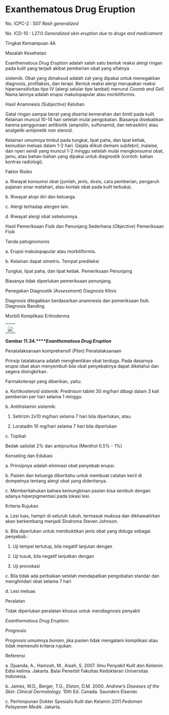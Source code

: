 # Exanthematous Drug Eruption

No. ICPC-2 : S07 _Rash generalized_

No. ICD-10 : L27.0 _Generalized skin eruption due to drugs and medicament_

Tingkat Kemampuan 4A

Masalah Kesehatan

Exanthematous _Drug Eruption_ adalah salah satu bentuk reaksi alergi ringan pada kulit yang terjadi akibat pemberian obat yang sifatnya

 

sistemik. Obat yang dimaksud adalah zat yang dipakai untuk menegakkan diagnosis, profilaksis, dan terapi. Bentuk reaksi alergi merupakan reaksi hipersensitivitas tipe IV (alergi selular tipe lambat) menurut _Coomb and Gell_. Nama lainnya adalah erupsi makulopapular atau morbiliformis.

Hasil Anamnesis _(Subjective_) Keluhan

Gatal ringan sampai berat yang disertai kemerahan dan bintil pada kulit. Kelainan muncul 10-14 hari setelah mulai pengobatan. Biasanya disebabkan karena penggunaan antibiotik (ampisilin, sulfonamid, dan tetrasiklin) atau analgetik-antipiretik non steroid.

Kelainan umumnya timbul pada tungkai, lipat paha, dan lipat ketiak, kemudian meluas dalam 1-2 hari. Gejala diikuti demam subfebril, malaise, dan nyeri sendi yang muncul 1-2 minggu setelah mulai mengkonsumsi obat, jamu, atau bahan-bahan yang dipakai untuk diagnostik (contoh: bahan kontras radiologi).

Faktor Risiko

a. Riwayat konsumsi obat (jumlah, jenis, dosis, cara pemberian, pengaruh pajanan sinar matahari, atau kontak obat pada kulit terbuka).

b. Riwayat atopi diri dan keluarga.

c. Alergi terhadap alergen lain.

d. Riwayat alergi obat sebelumnya.

Hasil Pemeriksaan Fisik dan Penunjang Sederhana (_Objective_) Pemeriksaan Fisik

Tanda patognomonis

a. Erupsi makulopapular atau morbiliformis.

b. Kelainan dapat simetris. Tempat predileksi

Tungkai, lipat paha, dan lipat ketiak. Pemeriksaan Penunjang

Biasanya tidak diperlukan pemeriksaan penunjang.

Penegakan Diagnostik _(Assessment_) Diagnosis Klinis

 

Diagnosis ditegakkan berdasarkan anamnesis dan pemeriksaan fisik. Diagnosis Banding

Morbili Komplikasi Eritroderma

| |
| --- |
| |
| ![](/1186/image181.jpg) |

 

**Gambar 11.34.****_Exanthematous Drug Eruption_**

Penatalaksanaan komprehensif _(Plan_) Penatalaksanaan

Prinsip tatalaksana adalah menghentikan obat terduga. Pada dasarnya erupsi obat akan menyembuh bila obat penyebabnya dapat diketahui dan segera disingkirkan.

Farmakoterapi yang diberikan, yaitu:

a. Kortikosteroid sistemik: Prednison tablet 30 mg/hari dibagi dalam 3 kali pemberian per hari selama 1 minggu.

b. Antihistamin sistemik:

1) Setirizin 2x10 mg/hari selama 7 hari bila diperlukan, atau

2) Loratadin 10 mg/hari selama 7 hari bila diperlukan

c. Topikal:

Bedak salisilat 2% dan antipruritus (Menthol 0.5% - 1%)

Konseling dan Edukasi

a. Prinsipnya adalah eliminasi obat penyebab erupsi.

b. Pasien dan keluarga diberitahu untuk membuat catatan kecil di dompetnya tentang alergi obat yang dideritanya.

c. Memberitahukan bahwa kemungkinan pasien bisa sembuh dengan adanya hiperpigmentasi pada lokasi lesi.

 

Kriteria Rujukan

a. Lesi luas, hampir di seluruh tubuh, termasuk mukosa dan dikhawatirkan akan berkembang menjadi Sindroma Steven Johnson.

b. Bila diperlukan untuk membuktikan jenis obat yang diduga sebagai penyebab :

1) Uji tempel tertutup, bila negatif lanjutan dengan

2) Uji tusuk, bila negatif lanjutkan dengan

3) Uji provokasi

c. Bila tidak ada perbaikan setelah mendapatkan pengobatan standar dan menghindari obat selama 7 hari

d. Lesi meluas

Peralatan

Tidak diperlukan peralatan khusus untuk mendiagnosis penyakit

_Exanthematous Drug Eruption_.

Prognosis

Prognosis umumnya _bonam_, jika pasien tidak mengalami komplikasi atau tidak memenuhi kriteria rujukan.

Referensi

a. Djuanda, A., Hamzah, M., Aisah, S. 2007. _Ilmu Penyakit Kulit dan Kelamin._ Edisi kelima. Jakarta. Balai Penerbit Fakultas Kedokteran Universitas Indonesia.

b. James, W.D., Berger, T.G., Elston, D.M. 2000. _Andrew’s Diseases of the Skin: Clinical Dermatology._ 10th Ed. Canada. Saunders Elsevier.

c. Perhimpunan Dokter Spesialis Kulit dan Kelamin.2011._Pedoman Pelayanan Medik_. Jakarta.
